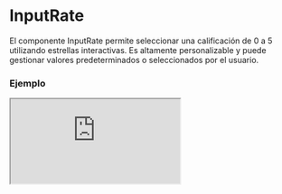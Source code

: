# InputRate

El componente InputRate permite seleccionar una calificación de 0 a 5 utilizando estrellas interactivas. Es altamente personalizable y puede gestionar valores predeterminados o seleccionados por el usuario.


### Ejemplo

<Iframe
  minHeightIframe="30dvh"
  src="https://fenextjs-component-storybook.vercel.app/iframe.html?args=&id=input-inputrate--index&viewMode=story"
/>

### Importación

Para importar el componente InputRate, se puede hacer desde fenextjs

```tsx copy
import { InputRate } from "fenextjs";
```

### Parámetros

| Parámetro            | Tipo                    | Requerido | Default   | Descripcion                                                               |
| -------------------- | ----------------------- | --------- | --------- | ------------------------------------------------------------------------- |
| value                | number                  | no        | undefined | Valor actual de la calificación. Se espera un número entre 0 y 5.         |
| defaultValue         | number                  | no        | 0         | Valor predeterminado de la calificación cuando no se proporciona 'value'. |
| className            | string                  | no        | ''        | Clase CSS para personalizar el contenedor principal del componente.       |
| classNameContentStar | string                  | no        | ''        | Clase CSS para personalizar el contenedor de las estrellas.               |
| classNameStar        | string                  | no        | ''        | Clase CSS para personalizar las estrellas.                                |
| classNameStarActive  | string                  | no        | ''        | Clase CSS para personalizar las estrellas activas (calificadas).          |
| classNameNumber      | string                  | no        | ''        | Clase CSS para personalizar la visualización del número de calificación.  |
| onChange             | (star: number) =\> void | no        | undefined | Función que se ejecuta cuando cambia la calificación seleccionada.        |

### Storybook

Para ver el storybook del componente lo puede hacer con este [link](https://fenextjs-component-storybook.vercel.app/?path=/story/input-inputrate--index)

### Usos

- Calificación básica

```tsx copy
<InputRate />
```

- Calificación con valor predeterminado

```tsx copy
<InputRate defaultValue={3} />
```

- Calificación con valor controlado

```tsx copy
<InputRate value={4} onChange={(value) => console.log(value)} />
```

- Calificación con personalización de clases

```tsx copy
<InputRate className="custom-class" classNameStar="custom-star" />
```
